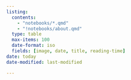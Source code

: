 ```yaml
---
listing:
  contents:
    - "notebooks/*.qmd"
    - "!notebooks/about.qmd"
  type: table
  max-items: 100
  date-format: iso
  fields: [image, date, title, reading-time]
date: today
date-modified: last-modified

---
```


